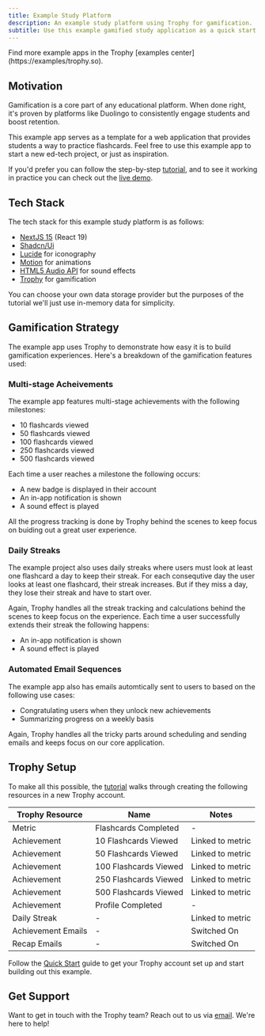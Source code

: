 ```yaml
---
title: Example Study Platform
description: An example study platform using Trophy for gamification.
subtitle: Use this example gamified study application as a quick start for your next ed-tech project or for inspiration for your current platform.
---
```


<Tip>
  Find more example apps in the Trophy [examples
  center](https://examples/trophy.so).
</Tip>

## Motivation

Gamification is a core part of any educational platform. When done right, it's proven by platforms like Duolingo to consistently engage students and boost retention.

This example app serves as a template for a web application that provides students a way to practice flashcards. Feel free to use this example app to start a new ed-tech project, or just as inspiration.

If you'd prefer you can follow the step-by-step [tutorial](/guides/tutorials/how-to-build-a-gamified-study-platform), and to see it working in practice you can check out the [live demo](https://study.examples.trophy.so).

## Tech Stack

The tech stack for this example study platform is as follows:

- [NextJS 15](https://nextjs.org/docs) (React 19)
- [Shadcn/Ui](https://ui.shadcn.com)
- [Lucide](https://lucide.dev/icons) for iconography
- [Motion](https://motion.dev/) for animations
- [HTML5 Audio API](https://developer.mozilla.org/en-US/docs/Web/API/Web_Audio_API) for sound effects
- [Trophy](https://trophy.so) for gamification

You can choose your own data storage provider but the purposes of the tutorial we'll just use in-memory data for simplicity.

## Gamification Strategy

The example app uses Trophy to demonstrate how easy it is to build gamification experiences. Here's a breakdown of the gamification features used:

### Multi-stage Acheivements

The example app features multi-stage achievements with the following milestones:

- 10 flashcards viewed
- 50 flashcards viewed
- 100 flashcards viewed
- 250 flashcards viewed
- 500 flashcards viewed

Each time a user reaches a milestone the following occurs:

- A new badge is displayed in their account
- An in-app notification is shown
- A sound effect is played

All the progress tracking is done by Trophy behind the scenes to keep focus on buiding out a great user experience.

### Daily Streaks

The example project also uses daily streaks where users must look at least one flashcard a day to keep their streak. For each consequtive day the user looks at least one flashcard, their streak increases. But if they miss a day, they lose their streak and have to start over.

Again, Trophy handles all the streak tracking and calculations behind the scenes to keep focus on the experience. Each time a user successfully extends their streak the following happens:

- An in-app notification is shown
- A sound effect is played

### Automated Email Sequences

The example app also has emails automtically sent to users to based on the following use cases:

- Congratulating users when they unlock new achievements
- Summarizing progress on a weekly basis

Again, Trophy handles all the tricky parts around scheduling and sending emails and keeps focus on our core application.

## Trophy Setup

To make all this possible, the [tutorial](/guides/tutorials/how-to-build-a-gamified-study-platform) walks through creating the following resources in a new Trophy account.

| Trophy Resource    | Name                  | Notes            |
| ------------------ | --------------------- | ---------------- |
| Metric             | Flashcards Completed  | -                |
| Achievement        | 10 Flashcards Viewed  | Linked to metric |
| Achievement        | 50 Flashcards Viewed  | Linked to metric |
| Achievement        | 100 Flashcards Viewed | Linked to metric |
| Achievement        | 250 Flashcards Viewed | Linked to metric |
| Achievement        | 500 Flashcards Viewed | Linked to metric |
| Achievement        | Profile Completed     | -                |
| Daily Streak       | -                     | Linked to metric |
| Achievement Emails | -                     | Switched On      |
| Recap Emails       | -                     | Switched On      |

Follow the [Quick Start](/getting-started/quickstart) guide to get your Trophy account set up and start building out this example.

## Get Support

Want to get in touch with the Trophy team? Reach out to us via [email](mailto:support@trophy.so). We're here to help!
